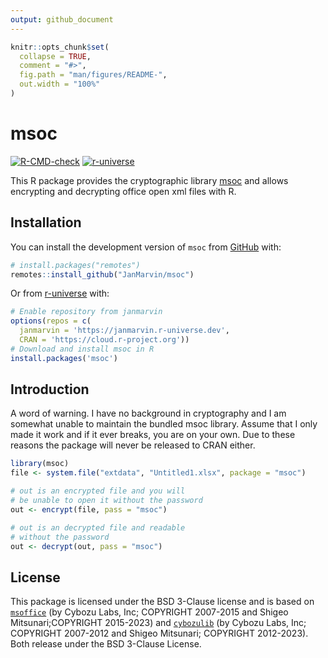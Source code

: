 ```yaml
---
output: github_document
---
```


<!-- README.md is generated from README.Rmd. Please edit that file -->

```r
knitr::opts_chunk$set(
  collapse = TRUE,
  comment = "#>",
  fig.path = "man/figures/README-",
  out.width = "100%"
)
```

# msoc

<!-- badges: start -->

[![R-CMD-check](https://github.com/JanMarvin/msoc/workflows/R-CMD-check/badge.svg)](https://github.com/JanMarvin/msoc/actions)
[![r-universe](https://janmarvin.r-universe.dev/badges/msoc)](https://janmarvin.r-universe.dev/msoc)
<!-- badges: end -->

This R package provides the cryptographic library [msoc](https://github.com/herumi/msoffice) and allows encrypting and decrypting office open xml files with R.

## Installation

You can install the development version of `msoc` from
[GitHub](https://github.com/) with:

``` r
# install.packages("remotes")
remotes::install_github("JanMarvin/msoc")
```

Or from [r-universe](https://r-universe.dev/) with:

``` r
# Enable repository from janmarvin
options(repos = c(
  janmarvin = 'https://janmarvin.r-universe.dev',
  CRAN = 'https://cloud.r-project.org'))
# Download and install msoc in R
install.packages('msoc')
```

## Introduction

A word of warning. I have no background in cryptography and I am somewhat unable
to maintain the bundled msoc library. Assume that I only made it work and if it
ever breaks, you are on your own. Due to these reasons the package will never
be released to CRAN either.

```r
library(msoc)
file <- system.file("extdata", "Untitled1.xlsx", package = "msoc")

# out is an encrypted file and you will 
# be unable to open it without the password
out <- encrypt(file, pass = "msoc")

# out is an decrypted file and readable
# without the password
out <- decrypt(out, pass = "msoc")
```


## License

This package is licensed under the BSD 3-Clause license and is based on
[`msoffice`](https://github.com/herumi/msoffice) (by Cybozu Labs, Inc;
COPYRIGHT 2007-2015 and Shigeo Mitsunari;COPYRIGHT 2015-2023) and [`cybozulib`](https://github.com/herumi/cybozulib) (by Cybozu Labs, Inc;
COPYRIGHT 2007-2012 and Shigeo Mitsunari; COPYRIGHT 2012-2023). Both release
under the BSD 3-Clause License. 
